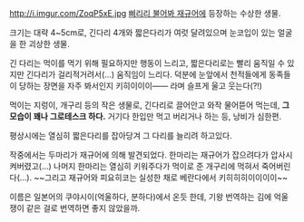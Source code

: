 http://i.imgur.com/ZoqP5xE.jpg
[[삐리리 불어봐 재규어]]에 등장하는 수상한 생물.

크기는 대략 4~5cm로, 긴다리 4개와 짧은다리가 여럿 달려있으며 눈코입이 있는 얼굴을 한 괴상한 생물.

긴 다리는 먹이를 먹기 위해 필요하지만 행동이 느리고, 짧은다리로는 빨리 움직일 수 있지만 긴다리가 걸리적거려서(...) 움직임이 느리다. 덕분에 눈앞에서 천적들에게 동족들이 당하는 장면을 자주 봐서인지 키히이이이―― 라며 슬프게 울고 웃는다(?!)

먹이는 지렁이, 개구리 등의 작은 생물로, 긴다리로 끌어안고 와작 물어뜯어 먹는데, '''그모습이 꽤나 그로테스크 하다.''' 거기다 한입만 먹고 버리거나 하는 등, 낭비가 심한편.

평상시에는 열심히 짧은다리를 잡아당겨 그 다리를 늘리려 하고있다.

작중에서는 두마리가 재규어에 의해 발견되었다. 한마리는 재규어가 잡으려다가 압사시켜버렸고(...) 나머지 한마리는 열심히 키워주다가 먹이로 준 개구리에 먹혀서 죽어버린다(...). ~~그리고 재규어와 피요히코는 실성한 채로 베란다에서 키히히히이이이이~~


이름은 일본어의 쿠야시이(억울하다, 분하다)에서 온듯 한데, 기왕 번역하는 김에 억울쟁이 같은 걸로 번역하면 좋지 않았을까.
 
